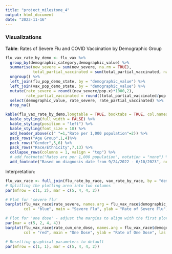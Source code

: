 ```yaml
---
title: "project_milestone_4"
output: html_document
date: "2023-11-16"
---
```


### Visualizations

**Table**: Rates of Severe Flu and COVID Vaccination by Demographic Group

```r
flu_vax_rate_by_demo <- flu_vax %>%
  group_by(demographic_category,demographic_value) %>%
  summarise(new_severe = sum(new_severe, na.rm = TRUE),
            total_partial_vaccinated = sum(total_partial_vaccinated, na.rm = TRUE)) %>%
  ungroup() %>%
  left_join(flu_pop_demo_state, by = "demographic_value") %>%
  left_join(vax_pop_demo_state, by = "demographic_value") %>%
  mutate(rate_severe = round((new_severe/pop.x)*1000,2),
         rate_partial_vaccinated = round((total_partial_vaccinated/pop.y)*1000,2)) %>%
  select(demographic_value, rate_severe, rate_partial_vaccinated) %>%
  drop_na()

kable(flu_vax_rate_by_demo,longtable = TRUE, booktabs = TRUE, col.names = c("Demographic Group", "Severe Flu", "COVID Vaccination"), caption = "Rates of Severe Flu and COVID Vaccination by Demographic Group, California") %>%
  kable_styling(full_width = FALSE) %>%
  kable_styling(position = "left") %>%
  kable_styling(font_size = 10) %>%
  add_header_above(c(" "=1,"Rate per 1,000 population"=2)) %>%
  pack_rows("Age Group",1,4)%>%
  pack_rows("Gender",5,6) %>%
  pack_rows("Race/Ethnicity",7,13) %>%
  collapse_rows(columns = 1, valign = "top") %>%
  # add_footnote("Rates are per 1,000 population", notation = "none") %>%
  add_footnote("Based on diagnosis date from 9/24/2022 - 6/10/2023", notation = "none")
```

Interpretation: 


```r

flu_vax_race <- full_join(flu_rate_by_race, vax_rate_by_race, by = "demographic_value")
# Splitting the plotting area into two columns
par(mfrow = c(1, 2), mar = c(5, 4, 4, 2))

# Plot for 'severe flu'
barplot(flu_vax_race$rate_severe, names.arg = flu_vax_race$demographic_value, 
        col = "blue", main = "Severe Flu", ylab = "Rate of Severe Flu", las = 2)

# Plot for 'one dose' - adjust the margins to align with the first plot
par(mar = c(5, 2, 4, 4))
barplot(flu_vax_race$rate_cum_one_dose, names.arg = flu_vax_race$demographic_value, 
        col = "red", main = "One Dose", ylab = "Rate of One Dose", las = 2)

# Resetting graphical parameters to default
par(mfrow = c(1, 1), mar = c(5, 4, 4, 2))

```
